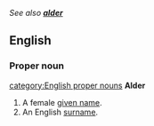 ''See also '''[[alder]]'''''
==English==
===Proper noun===
[[category:English proper nouns]]
'''Alder'''
#A female [[given name]].
#An English [[surname]].